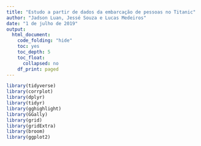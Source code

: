 ```yaml
---
title: "Estudo a partir de dados da embarcação de pessoas no Titanic"
author: "Jadson Luan, Jessé Souza e Lucas Medeiros"
date: "1 de julho de 2019"
output: 
  html_document:
    code_folding: "hide"
    toc: yes
    toc_depth: 5
    toc_float:
      collapsed: no
    df_print: paged
---
```


```r
library(tidyverse)
library(corrplot)
library(dplyr)
library(tidyr)
library(gghighlight)
library(GGally)
library(grid)
library(gridExtra)
library(broom)
library(ggplot2)
```
